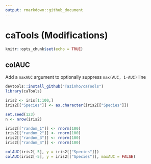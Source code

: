 ```yaml
---
output: rmarkdown::github_document
---
```


# caTools (Modifications)

```r
knitr::opts_chunk$set(echo = TRUE)
```

## colAUC

Add a `maxAUC` argument to optionally suppress `max(AUC, 1-AUC)` line

```r
devtools::install_github("Tazinho/caTools")
library(caTools)

iris2 <- iris[1:100,]
iris2[["Species"]] <- as.character(iris2[["Species"]])

set.seed(123)
n <- nrow(iris2)

iris2[["random_1"]] <- rnorm(100)
iris2[["random_2"]] <- rnorm(100)
iris2[["random_3"]] <- rnorm(100)
iris2[["random_4"]] <- rnorm(100)

colAUC(iris2[-5], y = iris2[["Species"]])
colAUC(iris2[-5], y = iris2[["Species"]], maxAUC = FALSE)
```